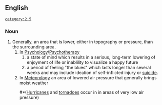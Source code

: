 == '''English''' ==
 [[category:2.5]]
=== Noun ===
#Generally, an area that is lower, either in topography or pressure, than the surrounding area.
##In [[:w:Psychology|Psychology]]/[[:w:Psychotherapy|Psychotherapy]] 
###a state of mind which results in a serious, long-term lowering of enjoyment of life or inablility to visualize a happy future
###a period of feeling "the blues" which lasts longer than several weeks and may include ideation of self-inflicted injury or [[suicide]].
##In [[Meteorology]] an area of lowered air pressure that generally brings moist weather 
###*([[Hurricane|Hurricanes]] and [[tornado|tornadoes]] occur in in areas of very low air pressure)